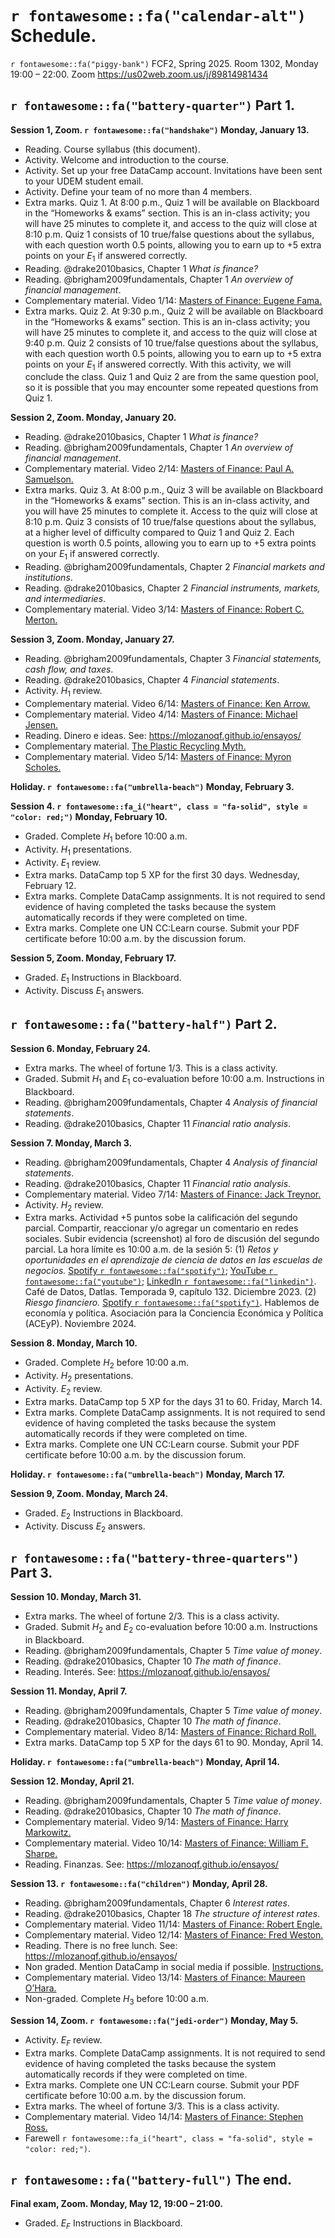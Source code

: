# `r fontawesome::fa("calendar-alt")` Schedule. {#sec-schedule}

`r fontawesome::fa("piggy-bank")` FCF2, Spring 2025. Room  1302, Monday 19:00 – 22:00. Zoom [https://us02web.zoom.us/j/89814981434](https://us02web.zoom.us/j/89814981434)

## `r fontawesome::fa("battery-quarter")` Part 1.

**Session 1, Zoom. `r fontawesome::fa("handshake")` Monday, January 13.**  

- Reading. Course syllabus (this document).
- Activity. Welcome and introduction to the course.
- Activity. Set up your free DataCamp account. Invitations have been sent to your UDEM student email.
- Activity. Define your team of no more than 4 members.
- Extra marks. Quiz 1. At 8:00 p.m., Quiz 1 will be available on Blackboard in the "Homeworks & exams" section. This is an in-class activity; you will have 25 minutes to complete it, and access to the quiz will close at 8:10 p.m. Quiz 1 consists of 10 true/false questions about the syllabus, with each question worth 0.5 points, allowing you to earn up to +5 extra points on your $E_1$ if answered correctly.
- Reading. @drake2010basics, Chapter 1 *What is finance?*
- Reading. @brigham2009fundamentals, Chapter 1 *An overview of financial management*.
- Complementary material. Video 1/14: [Masters of Finance: Eugene Fama.](https://youtu.be/tRSaz5TIyno)
- Extra marks. Quiz 2. At 9:30 p.m., Quiz 2 will be available on Blackboard in the "Homeworks & exams" section. This is an in-class activity; you will have 25 minutes to complete it, and access to the quiz will close at 9:40 p.m. Quiz 2 consists of 10 true/false questions about the syllabus, with each question worth 0.5 points, allowing you to earn up to +5 extra points on your $E_1$ if answered correctly. With this activity, we will conclude the class. Quiz 1 and Quiz 2 are from the same question pool, so it is possible that you may encounter some repeated questions from Quiz 1.

**Session 2, Zoom. Monday, January 20.**  

- Reading. @drake2010basics, Chapter 1 *What is finance?*
- Reading. @brigham2009fundamentals, Chapter 1 *An overview of financial management*.
- Complementary material. Video 2/14: [Masters of Finance: Paul A. Samuelson.](https://youtu.be/RbIzwTGN3Yc)
- Extra marks. Quiz 3. At 8:00 p.m., Quiz 3 will be available on Blackboard in the "Homeworks & exams" section. This is an in-class activity, and you will have 25 minutes to complete it. Access to the quiz will close at 8:10 p.m. Quiz 3 consists of 10 true/false questions about the syllabus, at a higher level of difficulty compared to Quiz 1 and Quiz 2. Each question is worth 0.5 points, allowing you to earn up to +5 extra points on your $E_1$ if answered correctly. 
- Reading. @brigham2009fundamentals, Chapter 2 *Financial markets and institutions*.
- Reading. @drake2010basics, Chapter 2 *Financial instruments, markets, and intermediaries*.
- Complementary material. Video 3/14: [Masters of Finance: Robert C. Merton.](https://youtu.be/cmzON43dWA4)

**Session 3, Zoom. Monday, January 27.**  

- Reading. @brigham2009fundamentals, Chapter 3 *Financial statements, cash flow, and taxes*.
- Reading. @drake2010basics, Chapter 4 *Financial statements*.
- Activity. $H_1$ review.
- Complementary material. Video 6/14: [Masters of Finance: Ken Arrow.](https://youtu.be/A2lUzcr0S6M)
- Complementary material. Video 4/14: [Masters of Finance: Michael Jensen.](https://youtu.be/OWP6Hg2bvmo)
- Reading. Dinero e ideas. See: [https://mlozanoqf.github.io/ensayos/](https://mlozanoqf.github.io/ensayos/)
- Complementary material. [The Plastic Recycling Myth.](https://youtu.be/zZlRhCDzh2A)
- Complementary material. Video 5/14: [Masters of Finance: Myron Scholes.](https://youtu.be/zqfRmY1cag4)

**Holiday. `r fontawesome::fa("umbrella-beach")` Monday, February 3.**  

**Session 4. `r fontawesome::fa_i("heart", class = "fa-solid", style = "color: red;")` Monday, February 10.**  

- Graded. Complete $H_1$ before 10:00 a.m.
- Activity. $H_1$ presentations.
- Activity. $E_1$ review.
- Extra marks. DataCamp top 5 XP for the first 30 days. Wednesday, February 12.
- Extra marks. Complete DataCamp assignments. It is not required to send evidence of having completed the tasks because the system automatically records if they were completed on time.
- Extra marks. Complete one UN CC:Learn course. Submit your PDF certificate before 10:00 a.m. by the discussion forum.

**Session 5, Zoom. Monday, February 17.**  

- Graded. $E_1$ Instructions in Blackboard.
- Activity. Discuss $E_1$ answers.

## `r fontawesome::fa("battery-half")` Part 2.

**Session 6. Monday, February 24.** 

- Extra marks. The wheel of fortune 1/3. This is a class activity.
- Graded. Submit $H_1$ and $E_1$ co-evaluation before 10:00 a.m. Instructions in Blackboard.
- Reading. @brigham2009fundamentals, Chapter 4 *Analysis of financial statements*.
- Reading. @drake2010basics, Chapter 11 *Financial ratio analysis*.

**Session 7. Monday, March 3.**  

- Reading. @brigham2009fundamentals, Chapter 4 *Analysis of financial statements*.
- Reading. @drake2010basics, Chapter 11 *Financial ratio analysis*.
- Complementary material. Video 7/14: [Masters of Finance: Jack Treynor.](https://youtu.be/TdMf9nkKWhY)
- Activity. $H_2$ review.
- Extra marks. Actividad +5 puntos sobe la calificación del segundo parcial. Compartir, reaccionar y/o agregar un comentario en redes sociales. Subir evidencia (screenshot) al foro de discusión del segundo parcial. La hora límite es 10:00 a.m. de la sesión 5: (1) *Retos y oportunidades en el aprendizaje de ciencia de datos en las escuelas de negocios.* [Spotify `r fontawesome::fa("spotify")`](https://open.spotify.com/episode/6x8c6XIPIfIPLj1yRhi5D8?si=bcee2af66ed54e09); [YouTube `r fontawesome::fa("youtube")`](https://youtu.be/SKG3Kr-TK-w?si=W5wg2DXluuiEspWC); [LinkedIn `r fontawesome::fa("linkedin")`](https://www.linkedin.com/posts/martin-lozano-21818a22_132-retos-y-oportunidades-en-el-aprendizaje-activity-7142212773349945344-1xHL?utm_source=share&utm_medium=member_desktop). Café de Datos, Datlas. Temporada 9, capítulo 132. Diciembre 2023. (2) *Riesgo financiero.* [Spotify `r fontawesome::fa("spotify")`](https://open.spotify.com/episode/7hrOh0tvDH3lioOfXtRqsT?si=8142007bc6ab4f56). Hablemos de economía y política. Asociación para la Conciencia Económica y Política (ACEyP). Noviembre 2024.

**Session 8. Monday, March 10.**  

- Graded. Complete $H_2$ before 10:00 a.m.
- Activity. $H_2$ presentations.
- Activity. $E_2$ review.
- Extra marks. DataCamp top 5 XP for the days 31 to 60. Friday, March 14.
- Extra marks. Complete DataCamp assignments. It is not required to send evidence of having completed the tasks because the system automatically records if they were completed on time.
- Extra marks. Complete one UN CC:Learn course. Submit your PDF certificate before 10:00 a.m. by the discussion forum.

**Holiday. `r fontawesome::fa("umbrella-beach")` Monday, March 17.**  

**Session 9, Zoom. Monday, March 24.**  

- Graded. $E_2$ Instructions in Blackboard.
- Activity. Discuss $E_2$ answers.

## `r fontawesome::fa("battery-three-quarters")` Part 3.

**Session 10. Monday, March 31.**

- Extra marks. The wheel of fortune 2/3. This is a class activity.
- Graded. Submit $H_2$ and $E_2$ co-evaluation before 10:00 a.m. Instructions in Blackboard.
- Reading. @brigham2009fundamentals, Chapter 5 *Time value of money*.
- Reading. @drake2010basics, Chapter 10 *The math of finance*.
- Reading. Interés. See: [https://mlozanoqf.github.io/ensayos/](https://mlozanoqf.github.io/ensayos/)

**Session 11. Monday, April 7.**  

- Reading. @brigham2009fundamentals, Chapter 5 *Time value of money*.
- Reading. @drake2010basics, Chapter 10 *The math of finance*.
- Complementary material. Video 8/14: [Masters of Finance: Richard Roll.](https://youtu.be/ma7W4Iqfctc)
- Extra marks. DataCamp top 5 XP for the days 61 to 90. Monday, April 14.

**Holiday. `r fontawesome::fa("umbrella-beach")` Monday, April 14.**  

**Session 12. Monday, April 21.**

- Reading. @brigham2009fundamentals, Chapter 5 *Time value of money*.
- Reading. @drake2010basics, Chapter 10 *The math of finance*.
- Complementary material. Video 9/14: [Masters of Finance: Harry Markowitz.](https://youtu.be/RVWEhCd819E)
- Complementary material. Video 10/14: [Masters of Finance: William F. Sharpe.](https://youtu.be/PfVaOn9W3mo)
- Reading. Finanzas. See: [https://mlozanoqf.github.io/ensayos/](https://mlozanoqf.github.io/ensayos/)

**Session 13. `r fontawesome::fa("children")` Monday, April 28.**  

- Reading. @brigham2009fundamentals, Chapter 6 *Interest rates*.
- Reading. @drake2010basics, Chapter 18 *The structure of interest rates*.
- Complementary material. Video 11/14: [Masters of Finance: Robert Engle.](https://youtu.be/ejb1Ka2QqCw)
- Complementary material. Video 12/14: [Masters of Finance: Fred Weston.](https://youtu.be/12s9LUaYlE0)
- Reading. There is no free lunch. See: [https://mlozanoqf.github.io/ensayos/](https://mlozanoqf.github.io/ensayos/)
- Non graded. Mention DataCamp in social media if possible. [Instructions.](https://docs.google.com/document/d/1Dv-L036CZWsZCmn9W5p0ikgetlc4GcT-NQ9Rp_HebE0/edit)
- Complementary material. Video 13/14: [Masters of Finance: Maureen O'Hara.](https://youtu.be/vTB1ckSFA-w)
- Non-graded. Complete $H_3$ before 10:00 a.m.

**Session 14, Zoom. `r fontawesome::fa("jedi-order")` Monday, May 5.**

- Activity. $E_F$ review.
- Extra marks. Complete DataCamp assignments. It is not required to send evidence of having completed the tasks because the system automatically records if they were completed on time.
- Extra marks. Complete one UN CC:Learn course. Submit your PDF certificate before 10:00 a.m. by the discussion forum.
- Extra marks. The wheel of fortune 3/3. This is a class activity.
- Complementary material. Video 14/14: [Masters of Finance: Stephen Ross.](https://youtu.be/tKIwXnVEjWM)
- Farewell `r fontawesome::fa_i("heart", class = "fa-solid", style = "color: red;")`.

## `r fontawesome::fa("battery-full")` The end.

**Final exam, Zoom. Monday, May 12, 19:00 – 21:00.**

- Graded. $E_F$ Instructions in Blackboard.
